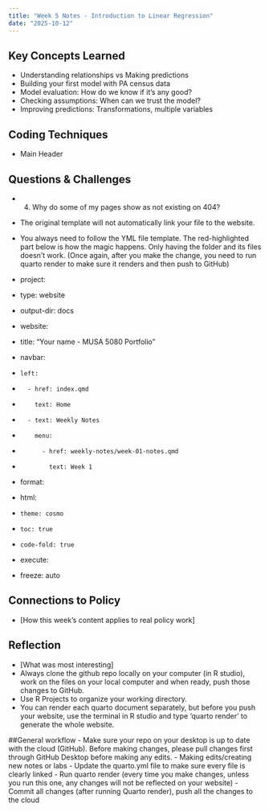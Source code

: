 ```yaml
---
title: "Week 5 Notes - Introduction to Linear Regression"
date: "2025-10-12"
---
```


## Key Concepts Learned
- Understanding relationships vs Making predictions
- Building your first model with PA census data
- Model evaluation: How do we know if it’s any good?
- Checking assumptions: When can we trust the model?
- Improving predictions: Transformations, multiple variables
  
## Coding Techniques
- Main Header


## Questions & Challenges
- 4. Why do some of my pages show as not existing on 404? 

- The original template will not automatically link your file to the website. 

- You always need to follow the YML file template. The red-highlighted part below is how the magic happens. Only having the folder and its files doesn't work. (Once again, after you make the change, you need to run quarto render to make sure it renders and then push to GitHub)

- project:
-   type: website
-   output-dir: docs

- website:
-   title: "Your name - MUSA 5080 Portfolio"
-   navbar:
-     left:
-       - href: index.qmd
-         text: Home
-       - text: Weekly Notes 
-         menu:
-           - href: weekly-notes/week-01-notes.qmd
-             text: Week 1
- format:
-   html:
-     theme: cosmo
-     toc: true
-     code-fold: true

- execute:
-   freeze: auto

## Connections to Policy
- [How this week's content applies to real policy work]

## Reflection
- [What was most interesting]
- Always clone the github repo locally on your computer (in R studio), work on the files on your local computer and when ready, push those changes to GitHub.
- Use R Projects to organize your working directory.
- You can render each quarto document separately, but before you push your website, use the terminal in R studio and type 'quarto render' to generate the whole website.

##General workflow
- Make sure your repo on your desktop is up to date with the cloud (GitHub). Before making changes, please pull changes first through GitHub Desktop before making any edits.
- Making edits/creating new notes or labs
- Update the quarto.yml file to make sure every file is clearly linked
- Run quarto render (every time you make changes, unless you run this one, any changes will not be reflected on your website)
- Commit all changes (after running Quarto render), push all the changes to the cloud

